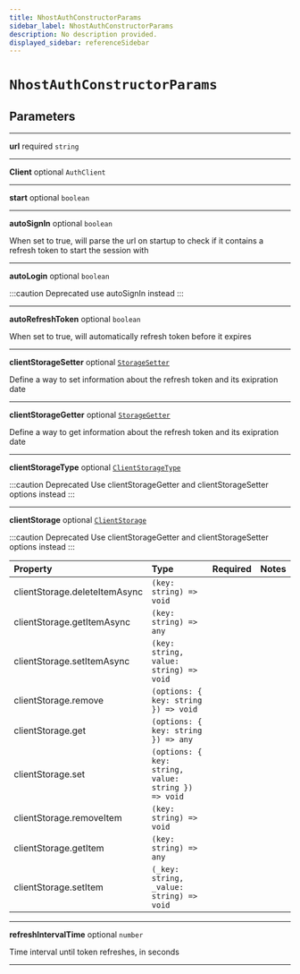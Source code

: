 ```yaml
---
title: NhostAuthConstructorParams
sidebar_label: NhostAuthConstructorParams
description: No description provided.
displayed_sidebar: referenceSidebar
---
```


# `NhostAuthConstructorParams`

## Parameters

---

**<span className="parameter-name">url</span>** <span className="optional-status">required</span> `string`

---

**<span className="parameter-name">Client</span>** <span className="optional-status">optional</span> `AuthClient`

---

**<span className="parameter-name">start</span>** <span className="optional-status">optional</span> `boolean`

---

**<span className="parameter-name">autoSignIn</span>** <span className="optional-status">optional</span> `boolean`

When set to true, will parse the url on startup to check if it contains a refresh token to start the session with

---

**<span className="parameter-name">autoLogin</span>** <span className="optional-status">optional</span> `boolean`

:::caution Deprecated
use autoSignIn instead
:::

---

**<span className="parameter-name">autoRefreshToken</span>** <span className="optional-status">optional</span> `boolean`

When set to true, will automatically refresh token before it expires

---

**<span className="parameter-name">clientStorageSetter</span>** <span className="optional-status">optional</span> [`StorageSetter`](/reference/docgen/javascript/auth/types/storage-setter)

Define a way to set information about the refresh token and its exipration date

---

**<span className="parameter-name">clientStorageGetter</span>** <span className="optional-status">optional</span> [`StorageGetter`](/reference/docgen/javascript/auth/types/storage-getter)

Define a way to get information about the refresh token and its exipration date

---

**<span className="parameter-name">clientStorageType</span>** <span className="optional-status">optional</span> [`ClientStorageType`](/reference/docgen/javascript/auth/types/client-storage-type)

:::caution Deprecated
Use clientStorageGetter and clientStorageSetter options instead
:::

---

**<span className="parameter-name">clientStorage</span>** <span className="optional-status">optional</span> [`ClientStorage`](/reference/docgen/javascript/auth/types/client-storage)

:::caution Deprecated
Use clientStorageGetter and clientStorageSetter options instead
:::

| Property                                                                                                  | Type                                                | Required | Notes |
| :-------------------------------------------------------------------------------------------------------- | :-------------------------------------------------- | :------: | :---- |
| <span className="parameter-name"><span className="light-grey">clientStorage.</span>deleteItemAsync</span> | `(key: string) => void`                             |          |       |
| <span className="parameter-name"><span className="light-grey">clientStorage.</span>getItemAsync</span>    | `(key: string) => any`                              |          |       |
| <span className="parameter-name"><span className="light-grey">clientStorage.</span>setItemAsync</span>    | `(key: string, value: string) => void`              |          |       |
| <span className="parameter-name"><span className="light-grey">clientStorage.</span>remove</span>          | `(options: { key: string }) => void`                |          |       |
| <span className="parameter-name"><span className="light-grey">clientStorage.</span>get</span>             | `(options: { key: string }) => any`                 |          |       |
| <span className="parameter-name"><span className="light-grey">clientStorage.</span>set</span>             | `(options: { key: string, value: string }) => void` |          |       |
| <span className="parameter-name"><span className="light-grey">clientStorage.</span>removeItem</span>      | `(key: string) => void`                             |          |       |
| <span className="parameter-name"><span className="light-grey">clientStorage.</span>getItem</span>         | `(key: string) => any`                              |          |       |
| <span className="parameter-name"><span className="light-grey">clientStorage.</span>setItem</span>         | `(_key: string, _value: string) => void`            |          |       |

---

**<span className="parameter-name">refreshIntervalTime</span>** <span className="optional-status">optional</span> `number`

Time interval until token refreshes, in seconds

---
